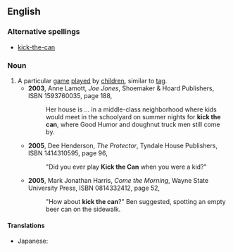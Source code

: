 ==English==
{{wikipedia}}
===Alternative spellings===
*[[kick-the-can]]
===Noun===
{{en-noun|-|sg=[[kick]] [[the]] [[can]]}}
#A particular [[game]] [[play]]ed by [[children]], similar to [[tag]].
#*'''2003''', Anne Lamott, ''Joe Jones'', Shoemaker & Hoard Publishers, ISBN 1593760035, page 188,
#*:Her house is ... in a middle-class neighborhood where kids would meet in the schoolyard on summer nights for '''kick the can''', where Good Humor and doughnut truck men still come by.
#*'''2005''', Dee Henderson, ''The Protector'', Tyndale House Publishers, ISBN 1414310595, page 96,
#*:"Did you ever play '''Kick the Can''' when you were a kid?"
#*'''2005''', Mark Jonathan Harris, ''Come the Morning'', Wayne State University Press, ISBN 0814332412, page 52,
#*:"How about '''kick the can'''?" Ben suggested, spotting an empty beer can on the sidewalk.
====Translations====
* Japanese: {{t-|ja|缶蹴り|tr=kankeri}}
